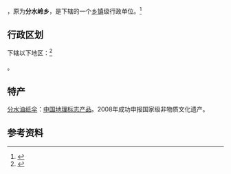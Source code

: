 {{中国乡级行政区|51/05/02/202/000}}

{{PAGENAMEBASE}}，原为'''分水岭乡'''，是{{PRC admin/fullname|51/05/02/202/000|3}}下辖的一个[[乡镇|乡镇]]级行政单位。<ref>{{PRC admin/ref sgc|{{PRC admin/parent|51/05/02/202/000}}}}</ref>

== 行政区划 ==

{{PAGENAMEBASE}}下辖以下地区：<ref>{{PRC admin/ref sgc|51/05/02/202/000}}</ref>

{{PRC admin/children|51/05/02/202/000}}。


==特产==
[[分水油纸伞|分水油纸伞]]：[[中国地理标志产品|中国地理标志产品]]。2008年成功申报国家级非物质文化遗产。

== 参考资料 ==
{{reflist}}

{{PRC admin/navcat|51/05/02/202/000}}